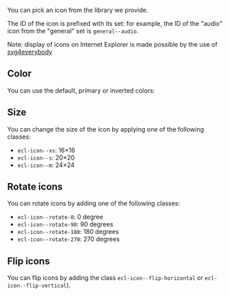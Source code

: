 
<Playground playgroundLink="/storybook/ec/index.html?selectedKind=Icon&selectedStory=default&stories=0">
  <Icon {...demoContentAudio} />
</Playground>

You can pick an icon from <Link to="/ec/style/iconography/">the library we provide</Link>.

The ID of the icon is prefixed with its set: for example, the ID of the "audio" icon from the "general" set is `general--audio`.

Note: display of icons on Internet Explorer is made possible by the use of [svg4everybody](https://github.com/jonathantneal/svg4everybody)

## Color

You can use the default, primary or inverted colors:

<Playground playgroundLink="/storybook/ec/index.html?selectedKind=Icon&selectedStory=default&stories=0">
  <Icon {...demoContentAudio} />
  <Icon {...demoContentAudio} color="primary" />
  <Icon {...demoContentAudio} color="inverted" />
</Playground>

## Size

You can change the size of the icon by applying one of the following classes:

- `ecl-icon--xs`: 16&times;16
- `ecl-icon--s`: 20&times;20
- `ecl-icon--m`: 24&times;24


<Playground playgroundLink="/storybook/ec/index.html?selectedKind=Icon&selectedStory=default&stories=0">
  <Icon {...demoContentAudio} size="xs" />
  <Icon {...demoContentAudio} size="s" />
  <Icon {...demoContentAudio} size="m" />
</Playground>

## Rotate icons

You can rotate icons by adding one of the following classes:

- `ecl-icon--rotate-0`: 0 degree
- `ecl-icon--rotate-90`: 90 degrees
- `ecl-icon--rotate-180`: 180 degrees
- `ecl-icon--rotate-270`: 270 degrees

<Playground playgroundLink="/storybook/ec/index.html?selectedKind=Icon&selectedStory=default&stories=0">
  <Icon {...demoContentAudio} transform="rotate-0" />
  <Icon {...demoContentAudio} transform="rotate-90" />
  <Icon {...demoContentAudio} transform="rotate-180" />
  <Icon {...demoContentAudio} transform="rotate-270" />
</Playground>

## Flip icons

You can flip icons by adding the class `ecl-icon--flip-horizontal` or `ecl-icon--flip-vertical`).

<Playground playgroundLink="/storybook/ec/index.html?selectedKind=Icon&selectedStory=default&stories=0">
  <Icon {...demoContentAudio} transform="flip-horizontal" />
  <Icon {...demoContentAudio} transform="flip-vertical" />
</Playground>
